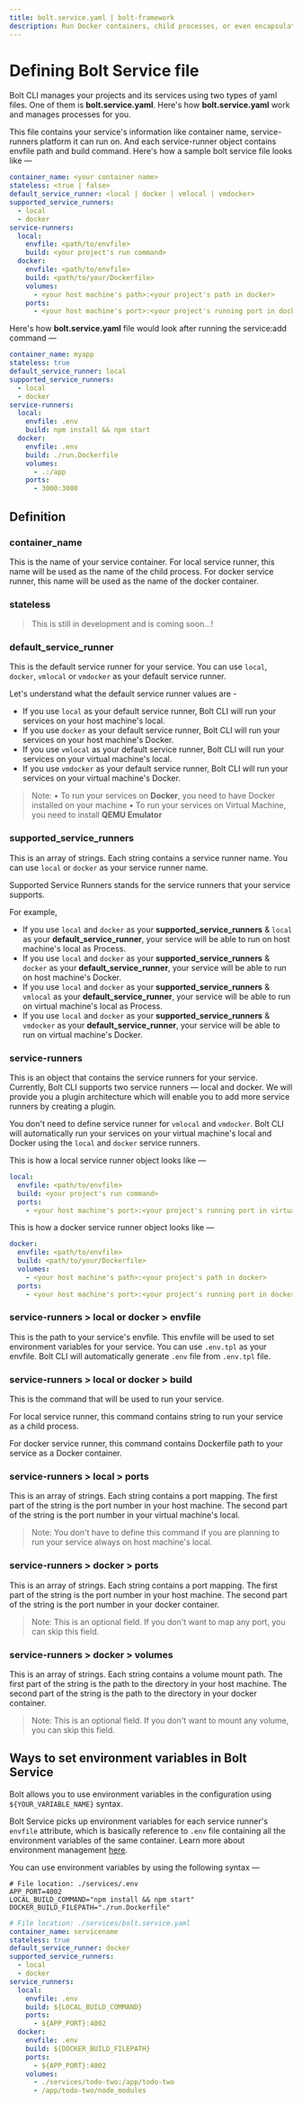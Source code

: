 ```yaml
---
title: bolt.service.yaml | bolt-framework
description: Run Docker containers, child processes, or even encapsulate your entire project within a VM, all under one unified API.
---
```



<Meta title="References/bolt.service.yaml" />

# Defining Bolt Service file

Bolt CLI manages your projects and its services using two types of yaml files. One of them is **bolt.service.yaml**. Here's how **bolt.service.yaml** work and manages processes for you.

This file contains your service's information like container name, service-runners platform it can run on. And each service-runner object contains envfile path and build command.
Here's how a sample bolt service file looks like —

```yaml
container_name: <your container name>
stateless: <true | false>
default_service_runner: <local | docker | vmlocal | vmdocker>
supported_service_runners:
  - local
  - docker
service-runners:
  local:
    envfile: <path/to/envfile>
    build: <your project's run command>
  docker:
    envfile: <path/to/envfile>
    build: <path/to/your/Dockerfile>
    volumes:
      - <your host machine's path>:<your project's path in docker>
    ports:
      - <your host machine's port>:<your project's running port in docker>
```

Here's how **bolt.service.yaml** file would look after running the service:add command —

```yaml
container_name: myapp
stateless: true
default_service_runner: local
supported_service_runners:
  - local
  - docker
service-runners:
  local:
    envfile: .env
    build: npm install && npm start
  docker:
    envfile: .env
    build: ./run.Dockerfile
    volumes:
      - .:/app
    ports:
      - 3000:3000
```

## Definition

### container_name

This is the name of your service container. For local service runner, this name will be used as the name of the child process. For docker service runner, this name will be used as the name of the docker container.

### stateless

> This is still in development and is coming soon...!

### default_service_runner

This is the default service runner for your service. You can use `local`, `docker`, `vmlocal` or `vmdocker` as your default service runner.

Let's understand what the default service runner values are -

- If you use `local` as your default service runner, Bolt CLI will run your services on your host machine's local.
- If you use `docker` as your default service runner, Bolt CLI will run your services on your host machine's Docker.
- If you use `vmlocal` as your default service runner, Bolt CLI will run your services on your virtual machine's local.
- If you use `vmdocker` as your default service runner, Bolt CLI will run your services on your virtual machine's Docker.

> Note:
> • To run your services on **Docker**, you need to have Docker installed on your machine
> • To run your services on Virtual Machine, you need to install **QEMU Emulator**

### supported_service_runners

This is an array of strings. Each string contains a service runner name. You can use `local` or `docker` as your service runner name.

Supported Service Runners stands for the service runners that your service supports.

For example,

- If you use `local` and `docker` as your **supported_service_runners** & `local` as your **default_service_runner**, your service will be able to run on host machine's local as Process.
- If you use `local` and `docker` as your **supported_service_runners** & `docker` as your **default_service_runner**, your service will be able to run on host machine's Docker.
- If you use `local` and `docker` as your **supported_service_runners** & `vmlocal` as your **default_service_runner**, your service will be able to run on virtual machine's local as Process.
- If you use `local` and `docker` as your **supported_service_runners** & `vmdocker` as your **default_service_runner**, your service will be able to run on virtual machine's Docker.

### service-runners

This is an object that contains the service runners for your service. Currently, Bolt CLI supports two service runners — local and docker. We will provide you a plugin architecture which will enable you to add more service runners by creating a plugin.

You don't need to define service runner for `vmlocal` and `vmdocker`. Bolt CLI will automatically run your services on your virtual machine's local and Docker using the `local` and `docker` service runners.

This is how a local service runner object looks like —

```yaml
local:
  envfile: <path/to/envfile>
  build: <your project's run command>
  ports:
    - <your host machine's port>:<your project's running port in virtual machine's local>
```

This is how a docker service runner object looks like —

```yaml
docker:
  envfile: <path/to/envfile>
  build: <path/to/your/Dockerfile>
  volumes:
    - <your host machine's path>:<your project's path in docker>
  ports:
    - <your host machine's port>:<your project's running port in docker>
```

### service-runners > local or docker > envfile

This is the path to your service's envfile. This envfile will be used to set environment variables for your service. You can use `.env.tpl` as your envfile. Bolt CLI will automatically generate `.env` file from `.env.tpl` file.

### service-runners > local or docker > build

This is the command that will be used to run your service.

For local service runner, this command contains string to run your service as a child process.

For docker service runner, this command contains Dockerfile path to your service as a Docker container.

### service-runners > local > ports

This is an array of strings. Each string contains a port mapping. The first part of the string is the port number in your host machine. The second part of the string is the port number in your virtual machine's local.

> Note: You don't have to define this command if you are planning to run your service always on host machine's local.

### service-runners > docker > ports

This is an array of strings. Each string contains a port mapping. The first part of the string is the port number in your host machine. The second part of the string is the port number in your docker container.

> Note: This is an optional field. If you don't want to map any port, you can skip this field.

### service-runners > docker > volumes

This is an array of strings. Each string contains a volume mount path. The first part of the string is the path to the directory in your host machine. The second part of the string is the path to the directory in your docker container.

> Note: This is an optional field. If you don't want to mount any volume, you can skip this field.

## Ways to set environment variables in Bolt Service

Bolt allows you to use environment variables in the configuration using `${YOUR_VARIABLE_NAME}` syntax.

Bolt Service picks up environment variables for each service runner's `envfile` attribute, which is basically reference to `.env` file containing all the environment variables of the same container. Learn more about environment management [here](/docs/references/env-management).

You can use environment variables by using the following syntax —

```env
# File location: ./services/.env
APP_PORT=4002
LOCAL_BUILD_COMMAND="npm install && npm start"
DOCKER_BUILD_FILEPATH="./run.Dockerfile"
```

```yaml
# File location: ./services/bolt.service.yaml
container_name: servicename
stateless: true
default_service_runner: docker
supported_service_runners:
  - local
  - docker
service_runners:
  local:
    envfile: .env
    build: ${LOCAL_BUILD_COMMAND}
    ports:
      - ${APP_PORT}:4002
  docker:
    envfile: .env
    build: ${DOCKER_BUILD_FILEPATH}
    ports:
      - ${APP_PORT}:4002
    volumes:
      - ./services/todo-two:/app/todo-two
      - /app/todo-two/node_modules
```
